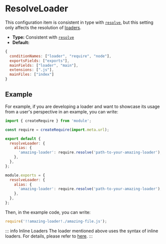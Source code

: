 
# ResolveLoader

This configuration item is consistent in type with [`resolve`](/config/resolve), but this setting only affects the resolution of [loaders](/guide/features/loader).

- **Type:** Consistent with [`resolve`](/config/resolve)
- **Default:**

```js
{
  conditionNames: ["loader", "require", "node"],
  exportsFields: ["exports"],
  mainFields: ["loader", "main"],
  extensions: [".js"],
  mainFiles: ["index"]
}
```

## Example

For example, if you are developing a loader and want to showcase its usage from a user's perspective in an example, you can write:

<Tabs>
  <Tab label="ESM">

```js title="rustbolt.config.mjs"
import { createRequire } from 'module';

const require = createRequire(import.meta.url);

export default {
  resolveLoader: {
    alias: {
      'amazing-loader': require.resolve('path-to-your-amazing-loader'),
    },
  },
};
```

  </Tab>
  <Tab label="CJS">

```js title="rustbolt.config.cjs"
module.exports = {
  resolveLoader: {
    alias: {
      'amazing-loader': require.resolve('path-to-your-amazing-loader'),
    },
  },
};
```

  </Tab>
</Tabs>

Then, in the example code, you can write:

```js
require('!!amazing-loader!./amazing-file.js');
```

::: info Inline Loaders
The loader mentioned above uses the syntax of inline loaders. For details, please refer to [here](/api/loader-api/inline).
:::
